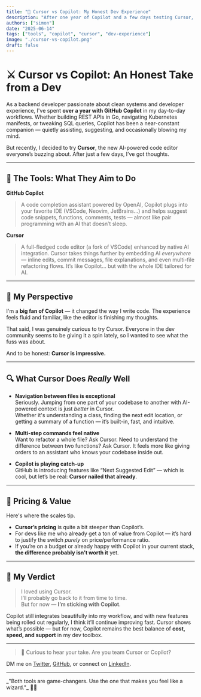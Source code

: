 ```yaml
---
title: "🧠 Cursor vs Copilot: My Honest Dev Experience"
description: "After one year of Copilot and a few days testing Cursor, here's my honest take on both AI coding assistants."
authors: ["simon"]
date: "2025-06-14"
tags: ["tools", "copilot", "cursor", "dev-experience"]
image: "./cursor-vs-copilot.png"
draft: false
---
```


# ⚔️ Cursor vs Copilot: An Honest Take from a Dev

As a backend developer passionate about clean systems and developer experience, I've spent **over a year with GitHub Copilot** in my day-to-day workflows. Whether building REST APIs in Go, navigating Kubernetes manifests, or tweaking SQL queries, Copilot has been a near-constant companion — quietly assisting, suggesting, and occasionally blowing my mind.

But recently, I decided to try **Cursor**, the new AI-powered code editor everyone’s buzzing about. After just a few days, I’ve got thoughts.

---

## 🧰 The Tools: What They Aim to Do

**GitHub Copilot**  
> A code completion assistant powered by OpenAI, Copilot plugs into your favorite IDE (VSCode, Neovim, JetBrains…) and helps suggest code snippets, functions, comments, tests — almost like pair programming with an AI that doesn’t sleep.

**Cursor**  
> A full-fledged code editor (a fork of VSCode) enhanced by native AI integration. Cursor takes things further by embedding AI *everywhere* — inline edits, commit messages, file explanations, and even multi-file refactoring flows. It’s like Copilot… but with the whole IDE tailored for AI.

---

## 💭 My Perspective

I'm a **big fan of Copilot** — it changed the way I write code. The experience feels fluid and familiar, like the editor is finishing my thoughts.

That said, I was genuinely curious to try Cursor. Everyone in the dev community seems to be giving it a spin lately, so I wanted to see what the fuss was about.

And to be honest: **Cursor is impressive.**

---

## 🔍 What Cursor Does *Really* Well

- **Navigation between files is exceptional**  
  Seriously. Jumping from one part of your codebase to another with AI-powered context is just *better* in Cursor.  
  Whether it's understanding a class, finding the next edit location, or getting a summary of a function — it’s built-in, fast, and intuitive.

- **Multi-step commands feel native**  
  Want to refactor a whole file? Ask Cursor. Need to understand the difference between two functions? Ask Cursor. It feels more like giving orders to an assistant who knows your codebase inside out.

- **Copilot is playing catch-up**  
  GitHub is introducing features like “Next Suggested Edit” — which is cool, but let’s be real: **Cursor nailed that already**.

---

## 💸 Pricing & Value

Here's where the scales tip.

- **Cursor’s pricing** is quite a bit steeper than Copilot’s.
- For devs like me who already get a ton of value from Copilot — it’s hard to justify the switch *purely* on price/performance ratio.
- If you’re on a budget or already happy with Copilot in your current stack, **the difference probably isn’t worth it** yet.

---

## 🏁 My Verdict

> I loved using Cursor.  
> I’ll probably go back to it from time to time.  
> But for now — **I’m sticking with Copilot**.

Copilot still integrates beautifully into my workflow, and with new features being rolled out regularly, I think it’ll continue improving fast. Cursor shows what’s possible — but for now, Copilot remains the best balance of **cost, speed, and support** in my dev toolbox.

---

> 🧠 Curious to hear your take. Are you team Cursor or Copilot?

DM me on [Twitter](https://twitter.com/BombartSimon), [GitHub](https://github.com/BombartSimon), or connect on [LinkedIn](https://www.linkedin.com/in/simonbombart/).

---

<div style={{
  padding: "1.5rem",
  marginTop: "2rem",
  background: "linear-gradient(135deg, rgba(59, 130, 246, 0.05), rgba(147, 51, 234, 0.05))",
  borderRadius: "1rem",
  border: "1px solid rgba(147, 51, 234, 0.2)",
  fontStyle: "italic",
  textAlign: "center"
}}>
  _"Both tools are game-changers. Use the one that makes you feel like a wizard."_ 🧙‍♂️
</div>
